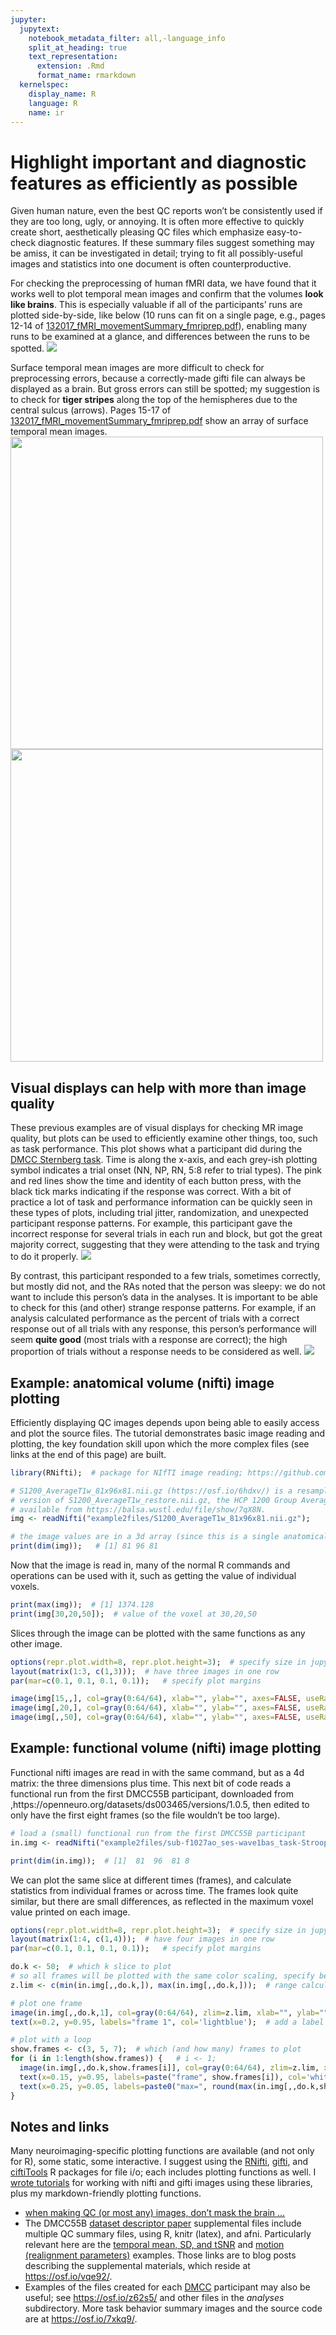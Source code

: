 ---
jupyter:
  jupytext:
    notebook_metadata_filter: all,-language_info
    split_at_heading: true
    text_representation:
      extension: .Rmd
      format_name: rmarkdown
  kernelspec:
    display_name: R
    language: R
    name: ir
---

# Highlight important and diagnostic features as efficiently as possible
Given human nature, even the best QC reports won't be consistently used if they are too long, ugly, or annoying. It is often more effective to quickly create short, aesthetically pleasing QC files which emphasize easy-to-check diagnostic features. If these summary files suggest something may be amiss, it can be investigated in detail; trying to fit all possibly-useful images and statistics into one document is often counterproductive.

For checking the preprocessing of human fMRI data, we have found that it works well to plot temporal mean images and confirm that the volumes **look like brains**. This is especially valuable if all of the participants' runs are plotted side-by-side, like below (10 runs can fit on a single page, e.g., pages 12-14 of [132017_fMRI_movementSummary_fmriprep.pdf](https://osf.io/z62s5/)), enabling many runs to be examined at a glance, and differences between the runs to be spotted.
<img src="example2files/volumes.jpg">

Surface temporal mean images are more difficult to check for preprocessing errors, because a correctly-made gifti file can always be displayed as a brain. But gross errors can still be spotted; my suggestion is to check for **tiger stripes** along the top of the hemispheres due to the central sulcus (arrows). Pages 15-17 of [132017_fMRI_movementSummary_fmriprep.pdf](https://osf.io/z62s5/) show an array of surface temporal mean images.
<img src="example2files/good.jpg" width="500"/> 
<img src="example2files/failure.jpg" width="500"/> 

## Visual displays can help with more than image quality
These previous examples are of visual displays for checking MR image quality, but plots can be used to efficiently examine other things, too, such as task performance. This plot shows what a participant did during the [DMCC Sternberg task](https://doi.org/10.1038/s41597-022-01226-4). Time is along the x-axis, and each grey-ish plotting symbol indicates a trial onset (NN, NP, RN, 5:8 refer to trial types). The pink and red lines show the time and identity of each button press, with the black tick marks indicating if the response was correct. With a bit of practice a lot of task and performance information can be quickly seen in these types of plots, including trial jitter, randomization, and unexpected participant response patterns. For example, this participant gave the incorrect response for several trials in each run and block, but got the great majority correct, suggesting that they were attending to the task and trying to do it properly.
<img src="example2files/goodSternberg.jpg">

By contrast, this participant responded to a few trials, sometimes correctly, but mostly did not, and the RAs noted that the person was sleepy: we do not want to include this person's data in the analyses. It is important to be able to check for this (and other) strange response patterns. For example, if an analysis calculated performance as the percent of trials with a correct response out of all trials with any response, this person's performance will seem **quite good** (most trials with a response are correct); the high proportion of trials without a response needs to be considered as well.
<img src="example2files/sleepySternberg.jpg">

## Example: anatomical volume (nifti) image plotting
Efficiently displaying QC images depends upon being able to easily access and plot the source files. The tutorial demonstrates basic image reading and plotting, the key foundation skill upon which the more complex files (see links at the end of this page) are built.

```{r}
library(RNifti);  # package for NIfTI image reading; https://github.com/jonclayden/RNifti

# S1200_AverageT1w_81x96x81.nii.gz (https://osf.io/6hdxv/) is a resampled (via afni 3dresample) 
# version of S1200_AverageT1w_restore.nii.gz, the HCP 1200 Group Average anatomy, 
# available from https://balsa.wustl.edu/file/show/7qX8N. 
img <- readNifti("example2files/S1200_AverageT1w_81x96x81.nii.gz");  

# the image values are in a 3d array (since this is a single anatomical image, not a timeseries)
print(dim(img));   # [1] 81 96 81
```
Now that the image is read in, many of the normal R commands and operations can be used with it, such as getting the value of individual voxels.
```{r}
print(max(img));  # [1] 1374.128
print(img[30,20,50]);  # value of the voxel at 30,20,50
```

Slices through the image can be plotted with the same functions as any other image.
```{r}
options(repr.plot.width=8, repr.plot.height=3);  # specify size in jupyter
layout(matrix(1:3, c(1,3)));  # have three images in one row
par(mar=c(0.1, 0.1, 0.1, 0.1));   # specify plot margins

image(img[15,,], col=gray(0:64/64), xlab="", ylab="", axes=FALSE, useRaster=TRUE);   # plot slice i=15
image(img[,20,], col=gray(0:64/64), xlab="", ylab="", axes=FALSE, useRaster=TRUE);   # plot slice j=20
image(img[,,50], col=gray(0:64/64), xlab="", ylab="", axes=FALSE, useRaster=TRUE);   # plot slice k=50
```

## Example: functional volume (nifti) image plotting

Functional nifti images are read in with the same command, but as a 4d matrix: the three dimensions plus time. This next bit of code reads a functional run from the first DMCC55B participant, downloaded from ,https://openneuro.org/datasets/ds003465/versions/1.0.5, then edited to only have the first eight frames (so the file wouldn't be too large).

```{r}
# load a (small) functional run from the first DMCC55B participant 
in.img <- readNifti("example2files/sub-f1027ao_ses-wave1bas_task-Stroop_acq-mb4AP_run-1_space-MNI152NLin2009cAsym_desc-preproc_bold.nii.gz");  

print(dim(in.img));  # [1]  81  96  81 8

```

We can plot the same slice at different times (frames), and calculate statistics from individual frames or across time. The frames look quite similar, but there are small differences, as reflected in the maximum voxel value printed on each image.
```{r}
options(repr.plot.width=8, repr.plot.height=3);  # specify size in jupyter
layout(matrix(1:4, c(1,4)));  # have four images in one row
par(mar=c(0.1, 0.1, 0.1, 0.1));   # specify plot margins

do.k <- 50;  # which k slice to plot
# so all frames will be plotted with the same color scaling, specify before plotting
z.lim <- c(min(in.img[,,do.k,]), max(in.img[,,do.k,]));  # range calculated across all TRs

# plot one frame
image(in.img[,,do.k,1], col=gray(0:64/64), zlim=z.lim, xlab="", ylab="", axes=FALSE, useRaster=TRUE);
text(x=0.2, y=0.95, labels="frame 1", col='lightblue');  # add a label

# plot with a loop
show.frames <- c(3, 5, 7);  # which (and how many) frames to plot
for (i in 1:length(show.frames)) {   # i <- 1;
  image(in.img[,,do.k,show.frames[i]], col=gray(0:64/64), zlim=z.lim, xlab="", ylab="", axes=FALSE, useRaster=TRUE);
  text(x=0.15, y=0.95, labels=paste("frame", show.frames[i]), col='white');  # add a label
  text(x=0.25, y=0.05, labels=paste0("max=", round(max(in.img[,,do.k,show.frames[i]]),2)), col='white');  # add a statistic
}

```

## Notes and links
Many neuroimaging-specific plotting functions are available (and not only for R), some static, some interactive. I suggest using the [RNifti](https://github.com/jonclayden/RNifti), [gifti](https://github.com/muschellij2/gifti), and [ciftiTools](https://github.com/mandymejia/ciftiTools) R packages for file i/o; each includes plotting functions as well. I [wrote tutorials](https://mvpa.blogspot.com/2020/03/volume-and-surface-brain-plotting-knitr.html) for working with nifti and gifti images using these libraries, plus my markdown-friendly plotting functions.

- [when making QC (or most any) images, don't mask the brain ...](https://mvpa.blogspot.com/2020/02/when-making-qc-or-most-any-images-dont.html)
- The DMCC55B [dataset descriptor paper](https://doi.org/10.1038/s41597-022-01226-4) supplemental files include multiple QC summary files, using R, knitr (latex), and afni. Particularly relevant here are the [temporal mean, SD, and tSNR](https://mvpa.blogspot.com/2021/06/dmcc55b-supplemental-as-tutorial-basic_18.html) and [motion (realignment parameters)](https://mvpa.blogspot.com/2021/06/dmcc55b-supplemental-as-tutorial-basic.html) examples. Those links are to blog posts describing the supplemental materials, which reside at <https://osf.io/vqe92/>.
- Examples of the files created for each [DMCC](https://sites.wustl.edu/dualmechanisms/) participant may also be useful; see <https://osf.io/z62s5/> and other files in the *analyses* subdirectory. More task behavior summary images and the source code are at <https://osf.io/7xkq9/>.
